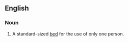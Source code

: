 ==English==
===Noun===
{{en-noun|sg=[[single]] [[bed]]}}

#A standard-sized [[bed]] for the use of only one person.